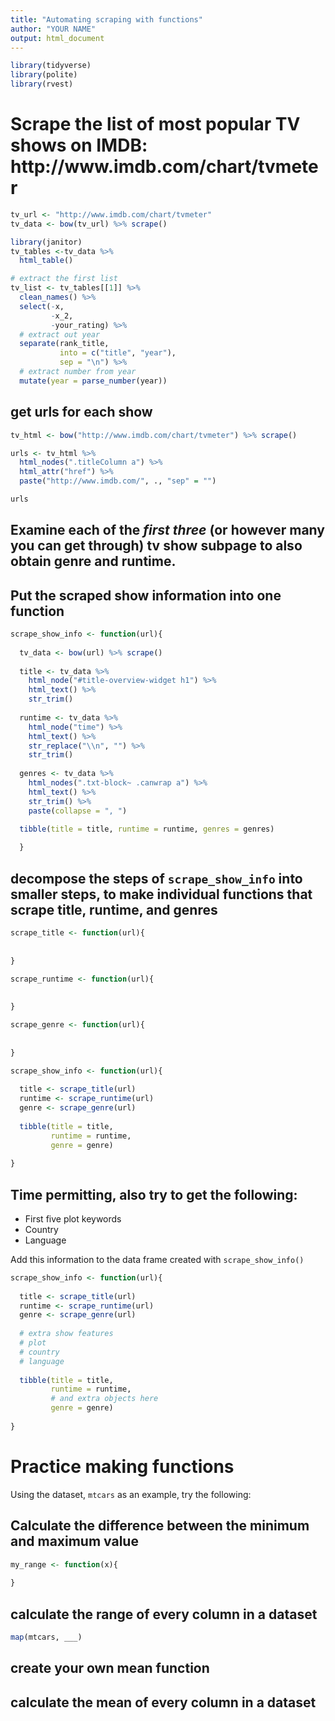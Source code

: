 ```yaml
---
title: "Automating scraping with functions"
author: "YOUR NAME"
output: html_document
---
```


```r
library(tidyverse)
library(polite)
library(rvest)
```

# Scrape the list of most popular TV shows on IMDB: http://www.imdb.com/chart/tvmeter

```r
tv_url <- "http://www.imdb.com/chart/tvmeter"
tv_data <- bow(tv_url) %>% scrape()

library(janitor)
tv_tables <-tv_data %>%
  html_table()

# extract the first list
tv_list <- tv_tables[[1]] %>%
  clean_names() %>%
  select(-x,
         -x_2,
         -your_rating) %>%
  # extract out year
  separate(rank_title,
           into = c("title", "year"),
           sep = "\n") %>%
  # extract number from year
  mutate(year = parse_number(year)) 
```

## get urls for each show

```r
tv_html <- bow("http://www.imdb.com/chart/tvmeter") %>% scrape()

urls <- tv_html %>%
  html_nodes(".titleColumn a") %>%
  html_attr("href") %>%
  paste("http://www.imdb.com/", ., "sep" = "")

urls
```

## Examine each of the *first three* (or however many you can get through) tv show subpage to also obtain genre and runtime.


## Put the scraped show information into one function

```r
scrape_show_info <- function(url){
  
  tv_data <- bow(url) %>% scrape()
  
  title <- tv_data %>%
    html_node("#title-overview-widget h1") %>%
    html_text() %>%
    str_trim()
  
  runtime <- tv_data %>%
    html_node("time") %>%
    html_text() %>%
    str_replace("\\n", "") %>%
    str_trim()
  
  genres <- tv_data %>%
    html_nodes(".txt-block~ .canwrap a") %>%
    html_text() %>%
    str_trim() %>%
    paste(collapse = ", ")
  
  tibble(title = title, runtime = runtime, genres = genres)

  }
```

## decompose the steps of `scrape_show_info` into smaller steps, to make individual functions that scrape title, runtime, and genres

```r
scrape_title <- function(url){
  
  
}

scrape_runtime <- function(url){
  
  
}

scrape_genre <- function(url){
  
  
}

scrape_show_info <- function(url){
 
  title <- scrape_title(url)
  runtime <- scrape_runtime(url)
  genre <- scrape_genre(url)
  
  tibble(title = title, 
         runtime = runtime, 
         genre = genre)
   
}

```


## Time permitting, also try to get the following:

  - First five plot keywords
  - Country
  - Language
  
Add this information to the data frame created with `scrape_show_info()`

```r
scrape_show_info <- function(url){
 
  title <- scrape_title(url)
  runtime <- scrape_runtime(url)
  genre <- scrape_genre(url)
  
  # extra show features
  # plot
  # country
  # language
  
  tibble(title = title, 
         runtime = runtime, 
         # and extra objects here
         genre = genre)
   
}
```

# Practice making functions

Using the dataset, `mtcars` as an example, try the following:

## Calculate the difference between the minimum and maximum value

```r
my_range <- function(x){
  
}

```


## calculate the range of every column in a dataset

```r
map(mtcars, ___)
```


## create your own mean function

## calculate the mean of every column in a dataset

